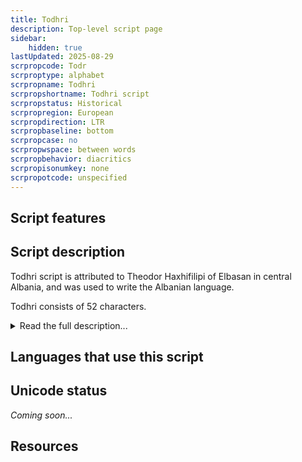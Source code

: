 ```yaml
---
title: Todhri
description: Top-level script page
sidebar:
    hidden: true
lastUpdated: 2025-08-29
scrpropcode: Todr
scrproptype: alphabet
scrpropname: Todhri
scrpropshortname: Todhri script
scrpropstatus: Historical
scrpropregion: European
scrpropdirection: LTR
scrpropbaseline: bottom
scrpropcase: no
scrpropwspace: between words
scrpropbehavior: diacritics
scrpropisonumkey: none
scrpropotcode: unspecified
---
```



## Script features

<ScriptInfo />

## Script description

Todhri script is attributed to Theodor Haxhifilipi of Elbasan in central Albania, and was used to write the Albanian language.

Todhri consists of 52 characters.

<details>
<summary>Read the full description...</summary>Todhri was used in the 18th  and the 19th centuries to write Biblical texts. Merchants also used the script for correspondence and record-keeping. 

_This script is not currently recognized by the [ISO 15924 standard](http://www.unicode.org/iso15924/), but is included in ScriptSource for research purposes. If you have any information on this script, please add the information to this site. Your contributions can be a great help in refining and expanding the ISO 15924 standard. The [Script Encoding Initiative](http://www.linguistics.berkeley.edu/sei/) is working to support the inclusion of this script in the standard, and contributions here will support their efforts._
</details>

## Languages that use this script

<WsList script='Todr' wsMax='5' />

## Unicode status

_Coming soon..._

## Resources

<ScriptResources detailSummary='seemore' />

